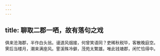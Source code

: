 ```yaml
---
---
---
```

title: 聊取二郡一哂，故有落句之戏
---



俱来沧海郡，半作白头翁。谩道风烟接，何曾笑语同？吏稀秋税毕，客散晚庭空。霁后当楼月，潮来满座风。霅溪殊冷僻，茂苑太繁雄。唯此钱塘郡，闲忙恰得中。